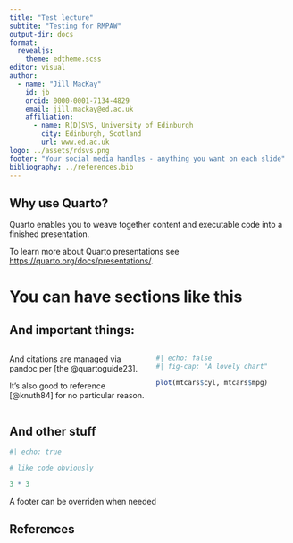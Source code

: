 ```yaml
---
title: "Test lecture"
subtite: "Testing for RMPAW"
output-dir: docs
format: 
  revealjs:
    theme: edtheme.scss
editor: visual
author:
  - name: "Jill MacKay"
    id: jb
    orcid: 0000-0001-7134-4829
    email: jill.mackay@ed.ac.uk
    affiliation: 
      - name: R(D)SVS, University of Edinburgh
        city: Edinburgh, Scotland
        url: www.ed.ac.uk
logo: ../assets/rdsvs.png
footer: "Your social media handles - anything you want on each slide"
bibliography: ../references.bib
---
```

## Why use Quarto?

Quarto enables you to weave together content and executable code into a finished presentation. 


To learn more about Quarto presentations see <https://quarto.org/docs/presentations/>.

# You can have sections like this

## And important things: {.smaller}
:::: {.columns}
:::{.column width="50%"}

And citations are managed via pandoc per [the @quartoguide23].

It's also good to reference [@knuth84] for no particular reason. 

:::


:::{.column width="50%"}

```r
#| echo: false
#| fig-cap: "A lovely chart"

plot(mtcars$cyl, mtcars$mpg)

```

:::

::::

## And other stuff

```r
#| echo: true 

# like code obviously

3 * 3

```

::: footer
A footer can be overriden when needed
:::


## References

::: {#refs}
:::